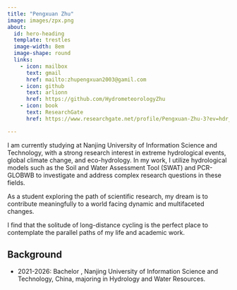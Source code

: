 ```yaml
---
title: "Pengxuan Zhu"
image: images/zpx.png
about:
  id: hero-heading
  template: trestles
  image-width: 8em
  image-shape: round
  links:
    - icon: mailbox
      text: gmail
      href: mailto:zhupengxuan2003@gamil.com
    - icon: github
      text: arlionn
      href: https://github.com/HydrometeorologyZhu
    - icon: book
      text: ResearchGate
      href: https://www.researchgate.net/profile/Pengxuan-Zhu-3?ev=hdr_xprf

---
```


::: {#hero-heading}

I am currently studying at Nanjing University of Information Science and Technology, with a strong research interest in extreme hydrological events, global climate change, and eco-hydrology.  In my work, I utilize hydrological models such as the Soil and Water Assessment Tool (SWAT) and PCR-GLOBWB to investigate and address complex research questions in these fields.

As a student exploring the path of scientific research, my dream is to contribute meaningfully to a world facing dynamic and multifaceted changes.

I find that the solitude of long-distance cycling is the perfect place to contemplate the parallel paths of my life and academic work.


## Background

- 2021-2026: Bachelor , Nanjing University of Information Science and Technology, China, majoring in Hydrology and Water Resources.

:::
